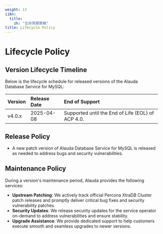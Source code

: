 ```yaml
---
weight: 13
i18n:
  title:
    zh: "生命周期策略"
title: Lifecycle Policy
---
```


# Lifecycle Policy

## Version Lifecycle Timeline

Below is the lifecycle schedule for released versions of the Alauda Database Service for MySQL:

| Version | Release Date | End of Support                                    |
|:--------|:-------------|:--------------------------------------------------|
| v4.0.x  | 2025-04-08   | Supported until the End of Life (EOL) of ACP 4.0. |

## Release Policy

* A new patch version of Alauda Database Service for MySQL is released as needed to address bugs and security vulnerabilities.

## Maintenance Policy

During a version's maintenance period, Alauda provides the following services:

* **Upstream Patching**: We actively track official Percona XtraDB Cluster patch releases and promptly deliver critical bug fixes and security vulnerability patches.
* **Security Updates**: We release security updates for the service operator on-demand to address vulnerabilities and ensure stability.
* **Upgrade Assistance**: We provide dedicated support to help customers execute smooth and seamless upgrades to newer versions.
